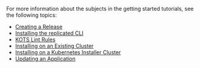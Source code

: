 For more information about the subjects in the getting started tutorials, see the following topics:

* [Creating a Release](/vendor/releases-creating-releases)
* [Installing the replicated CLI](/reference/replicated-cli-installing)
* [KOTS Lint Rules](/reference/kots-lint)
* [Installing on an Existing Cluster](/enterprise/installing-existing-cluster)
* [Installing on a Kubernetes Installer Cluster](/enterprise/installing-embedded-cluster)
* [Updating an Application](/enterprise/updating-apps)
